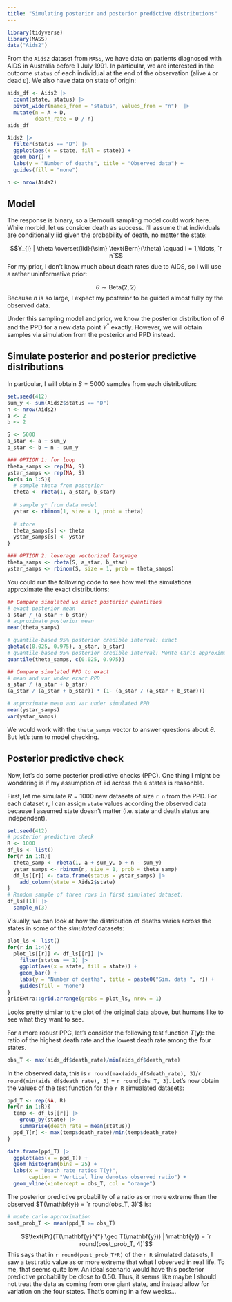 ```yaml
---
title: "Simulating posterior and posterior predictive distributions"
---
```


```r
library(tidyverse)
library(MASS)
data("Aids2")
```

From the `Aids2` dataset from `MASS`, we have data on patients diagnosed with AIDS in Australia before 1 July 1991. In particular, we are interested in the outcome `status` of each individual at the end of the observation (alive `A` or dead `D`). We also have data on state of origin:

```r
aids_df <- Aids2 |>
  count(state, status) |>
  pivot_wider(names_from = "status", values_from = "n")  |>
  mutate(n = A + D,
         death_rate = D / n)
aids_df
```

```r
Aids2 |>
  filter(status == "D") |>
  ggplot(aes(x = state, fill = state)) +
  geom_bar() +
  labs(y = "Number of deaths", title = "Observed data") +
  guides(fill = "none")

n <- nrow(Aids2)
```

## Model

The response is binary, so a Bernoulli sampling model could work here. While morbid, let us consider death as success. I'll assume that individuals are conditionally iid given the probability of death, no matter the state:

$$Y_{i} | \theta \overset{iid}{\sim} \text{Bern}(\theta) \qquad i = 1,\ldots, `r n`$$ For my prior, I don't know much about death rates due to AIDS, so I will use a rather uninformative prior:

$$\theta \sim \text{Beta}(2,2)$$ Because $n$ is so large, I expect my posterior to be guided almost fully by the observed data.

Under this sampling model and prior, we know the posterior distribution of $\theta$ and the PPD for a new data point $Y^{*}$ exactly. However, we will obtain samples via simulation from the posterior and PPD instead.

## Simulate posterior and posterior predictive distributions

In particular, I will obtain $S = 5000$ samples from each distribution:

```r
set.seed(412)
sum_y <- sum(Aids2$status == "D")
n <- nrow(Aids2)
a <- 2
b <- 2

S <- 5000
a_star <- a + sum_y
b_star <- b + n - sum_y

### OPTION 1: for loop
theta_samps <- rep(NA, S) 
ystar_samps <- rep(NA, S)
for(s in 1:S){
  # sample theta from posterior
  theta <- rbeta(1, a_star, b_star)
  
  # sample y* from data model
  ystar <- rbinom(1, size = 1, prob = theta)
  
  # store
  theta_samps[s] <- theta
  ystar_samps[s] <- ystar
}

### OPTION 2: leverage vectorized language
theta_samps <- rbeta(S, a_star, b_star)
ystar_samps <- rbinom(S, size = 1, prob = theta_samps)
```

You could run the following code to see how well the simulations approximate the exact distributions:

```r
## Compare simulated vs exact posterior quantities
# exact posterior mean
a_star / (a_star + b_star)
# approximate posterior mean
mean(theta_samps)

# quantile-based 95% posterior credible interval: exact
qbeta(c(0.025, 0.975), a_star, b_star)
# quantile-based 95% posterior credible interval: Monte Carlo approximate
quantile(theta_samps, c(0.025, 0.975))

## Compare simulated PPD to exact
# mean and var under exact PPD
a_star / (a_star + b_star)
(a_star / (a_star + b_star)) * (1- (a_star / (a_star + b_star)))

# approximate mean and var under simulated PPD
mean(ystar_samps)
var(ystar_samps)
```

We would work with the `theta_samps` vector to answer questions about $\theta$. But let's turn to model checking.

## Posterior predictive check

Now, let's do some posterior predictive checks (PPC). One thing I might be wondering is if my assumption of iid across the 4 states is reasonble.

First, let me simulate $R = 1000$ new datasets of size `r n` from the PPD. For each dataset $r$, I can assign `state` values according the observed data because I assumed state doesn't matter (i.e. state and death status are independent).

```r
set.seed(412)
# posterior predictive check
R <- 1000
df_ls <- list()
for(r in 1:R){
  theta_samp <- rbeta(1, a + sum_y, b + n - sum_y)
  ystar_samps <- rbinom(n, size = 1, prob = theta_samp)
  df_ls[[r]] <- data.frame(status = ystar_samps) |>
    add_column(state = Aids2$state)
}
# Random sample of three rows in first simulated dataset:
df_ls[[1]] |>
  sample_n(3)
```

Visually, we can look at how the distribution of deaths varies across the states in some of the *simulated* datasets:

```r
plot_ls <- list()
for(r in 1:4){
  plot_ls[[r]] <- df_ls[[r]] |>
    filter(status == 1) |>
    ggplot(aes(x = state, fill = state)) +
    geom_bar() +
    labs(y = "Number of deaths", title = paste0("Sim. data ", r)) +
    guides(fill = "none")
}
gridExtra::grid.arrange(grobs = plot_ls, nrow = 1)
```

Looks pretty similar to the plot of the original data above, but humans like to see what they want to see.

For a more robust PPC, let's consider the following test function $T(\mathbf{y})$: the ratio of the highest death rate and the lowest death rate among the four states.

```r
obs_T <- max(aids_df$death_rate)/min(aids_df$death_rate) 
```

In the observed data, this is `r round(max(aids_df$death_rate), 3)`/`r round(min(aids_df$death_rate), 3)` = `r round(obs_T, 3)`. Let's now obtain the values of the test function for the `r R` simualated datasets:

```r
ppd_T <- rep(NA, R)
for(r in 1:R){
  temp <- df_ls[[r]] |>
    group_by(state) |>
    summarise(death_rate = mean(status))
  ppd_T[r] <- max(temp$death_rate)/min(temp$death_rate)
}
```

```r
data.frame(ppd_T) |>
  ggplot(aes(x = ppd_T)) +
  geom_histogram(bins = 25) +
  labs(x = "Death rate ratios T(y)",
       caption = "Vertical line denotes observed ratio") +
  geom_vline(xintercept = obs_T, col = "orange")

```

The posterior predictive probability of a ratio as or more extreme than the observed $T(\mathbf{y}) = `r round(obs_T, 3)`$ is:

```r
# monte carlo approximation
post_prob_T <- mean(ppd_T >= obs_T)
```

$$\text{Pr}(T(\mathbf{y}^{*} \geq T(\mathbf{y})) | \mathbf{y}) = `r round(post_prob_T, 4)`$$ This says that in `r round(post_prob_T*R)` of the `r R` simulated datasets, I saw a test ratio value as or more extreme that what I observed in real life. To me, that seems quite low. An ideal scenario would have this posterior predictive probability be close to 0.50. Thus, it seems like maybe I should not treat the data as coming from one giant state, and instead allow for variation on the four states. That's coming in a few weeks...

